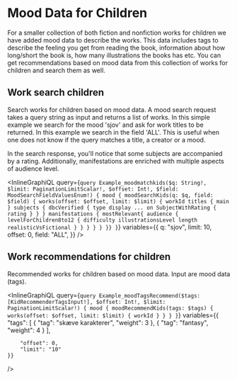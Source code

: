 # Mood Data for Children

For a smaller collection of both fiction and nonfiction works for children we have added mood data to describe the works.
This data includes tags to describe the feeling you get from reading the book, information about how long/short the book is, how many illustrations the books has etc.
You can get recommendations based on mood data from this collection of works for children and search them as well.

## Work search children

Search works for children based on mood data.
A mood search request takes a query string as input and returns a list of works.
In this simple example we search for the mood 'sjov' and ask for work titles to be returned.
In this example we search in the field 'ALL'. This is useful when one does not know if the query matches a title, a creator or a mood.

In the search response, you'll notice that some subjects are accompanied by a rating.
Additionally, manifestations are enriched with multiple aspects of audience level.

<InlineGraphiQL
  query={`query Example_moodmatchkids($q: String!, $limit: PaginationLimitScalar!, $offset: Int!, $field: MoodSearchFieldValuesEnum!) {
	mood {
  moodSearchKids(q: $q, field: $field) {
    works(offset: $offset, limit: $limit) {
      workId
      titles {
        main
      }
	  subjects {
		dbcVerified {
		  type
		  display
		  ... on SubjectWithRating {
		    rating
		  }
		}
	  }
	  manifestations {
		mostRelevant{
		  audience {
		    levelForChildren8to12 {
		  	  difficulty
		  	  illustrationsLevel
			  length
			  realisticVsFictional
			}
		  }
		}
	  }
    }
  }}
}`}
  variables={{
    q: "sjov",
    limit: 10,
    offset: 0,
    field: "ALL",
  }}
/>

## Work recommendations for children

Recommended works for children based on mood data. Input are mood data (tags).

<InlineGraphiQL
	query={`query Example_moodTagsRecommend($tags: [KidRecommenderTagsInput!], $offset: Int!, $limit: PaginationLimitScalar!) {
  mood {
    moodRecommendKids(tags: $tags) {
      works(offset: $offset, limit: $limit) {
        workId
      }
    }
  }
}`}
	variables={{
		"tags": [
			{
				"tag": "skæve karakterer",
				"weight": 3
			},
			{
				"tag": "fantasy",
				"weight": 4
			}
		],

    	"offset": 0,
    	"limit": "10"
    }}

/>
